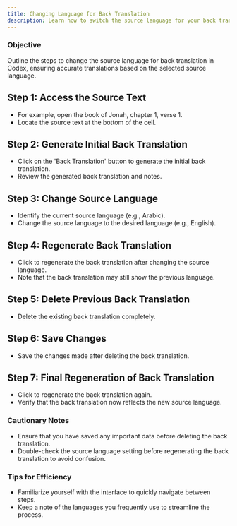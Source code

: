```yaml
---
title: Changing Language for Back Translation
description: Learn how to switch the source language for your back translation to ensure accurate results in Codex
---
```


<Cards>
  <Card title="How to create a back translation" href="/docs/translation/back-translations">
  </Card>
</Cards>

###

<LoomVideo videoId="3c53ec93e87a49aab54e93eb46879f74" timestamp={0} title="Changing Language for Back Translation" />

### Objective

Outline the steps to change the source language for back translation in Codex, ensuring accurate translations based on the selected source language.

## Step 1: Access the Source Text

- For example, open the book of Jonah, chapter 1, verse 1.
- Locate the source text at the bottom of the cell.

## Step 2: Generate Initial Back Translation

- Click on the 'Back Translation' button to generate the initial back translation.
- Review the generated back translation and notes.

## Step 3: Change Source Language

- Identify the current source language (e.g., Arabic).
- Change the source language to the desired language (e.g., English).

## Step 4: Regenerate Back Translation

- Click to regenerate the back translation after changing the source language.
- Note that the back translation may still show the previous language.

## Step 5: Delete Previous Back Translation

- Delete the existing back translation completely.

## Step 6: Save Changes

- Save the changes made after deleting the back translation.

## Step 7: Final Regeneration of Back Translation

- Click to regenerate the back translation again.
- Verify that the back translation now reflects the new source language.

### Cautionary Notes

- Ensure that you have saved any important data before deleting the back translation.
- Double-check the source language setting before regenerating the back translation to avoid confusion.

### Tips for Efficiency

- Familiarize yourself with the interface to quickly navigate between steps.
- Keep a note of the languages you frequently use to streamline the process. 